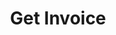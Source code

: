 ---
title: "Get Invoice"
openapi: "GET /invoice/{invoiceId}"
description: "Get an invoice by its ID."
---